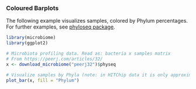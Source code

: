 ### Coloured Barplots

The following example visualizes samples, colored by Phylum
percentages. For further examples, see [phyloseq
package](http://joey711.github.io/phyloseq/plot_bar-examples.html).

```r
library(microbiome)
library(ggplot2)

# Microbiota profiling data. Read as: bacteria x samples matrix
# From https://peerj.com/articles/32/
x <- download_microbiome("peerj32")$physeq

# Visualize samples by Phyla (note: in HITChip data it is only approximately Phylum level)
plot_bar(x, fill = "Phylum")
```


